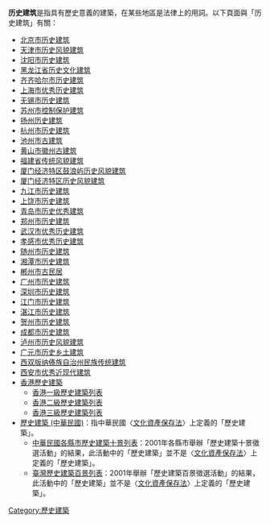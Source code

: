 '''历史建筑'''是指具有歷史意義的建築，在某些地區是法律上的用詞。以下頁面與「历史建筑」有關：
* [[北京市历史建筑|北京市历史建筑]]
* [[天津市历史风貌建筑列表|天津市历史风貌建筑]]
* [[沈阳市历史建筑|沈阳市历史建筑]]
* [[黑龙江省历史文化建筑|黑龙江省历史文化建筑]]
* [[齐齐哈尔市历史建筑|齐齐哈尔市历史建筑]]
* [[上海市优秀历史建筑|上海市优秀历史建筑]]
* [[无锡市历史建筑|无锡市历史建筑]]
* [[苏州市控制保护建筑|苏州市控制保护建筑]]
* [[扬州历史建筑|扬州历史建筑]]
* [[杭州市历史建筑|杭州市历史建筑]]
* [[池州市古建筑|池州市古建筑]]
* [[黄山市徽州古建筑|黄山市徽州古建筑]]
* [[福建省传统风貌建筑|福建省传统风貌建筑]]
* [[厦门经济特区鼓浪屿历史风貌建筑|厦门经济特区鼓浪屿历史风貌建筑]]
* [[厦门经济特区历史风貌建筑|厦门经济特区历史风貌建筑]]
* [[九江市历史建筑|九江市历史建筑]]
* [[上饶市历史建筑|上饶市历史建筑]]
* [[青岛市历史优秀建筑|青岛市历史优秀建筑]]
* [[郑州市历史建筑|郑州市历史建筑]]
* [[武汉市优秀历史建筑列表|武汉市优秀历史建筑]]
* [[孝感市优秀历史建筑|孝感市优秀历史建筑]]
* [[随州市历史建筑|随州市历史建筑]]
* [[湘潭市历史建筑|湘潭市历史建筑]]
* [[郴州市古民居|郴州市古民居]]
* [[广州市历史建筑列表|广州市历史建筑]]
* [[深圳市历史建筑|深圳市历史建筑]]
* [[江门市历史建筑|江门市历史建筑]]
* [[湛江市历史建筑|湛江市历史建筑]]
* [[贺州市历史建筑|贺州市历史建筑]]
* [[成都市历史建筑保护名录|成都市历史建筑]]
* [[泸州市历史风貌建筑|泸州市历史风貌建筑]]
* [[广元市历史乡土建筑|广元市历史乡土建筑]]
* [[西双版纳傣族自治州民族传统建筑|西双版纳傣族自治州民族传统建筑]]
* [[西安市优秀近现代建筑|西安市优秀近现代建筑]]
* [[香港歷史建築|香港歷史建築]]
** [[香港一級歷史建築列表|香港一級歷史建築列表]]
** [[香港二級歷史建築列表|香港二級歷史建築列表]]
** [[香港三級歷史建築列表|香港三級歷史建築列表]]
* [[歷史建築_(中華民國)|歷史建築 (中華民國)]]：指中華民國〈[[文化資產保存法|文化資產保存法]]〉上定義的「歷史建築」。
** [[中華民國各縣市歷史建築十景列表|中華民國各縣市歷史建築十景列表]]：2001年各縣市舉辦「歷史建築十景徵選活動」的結果，此活動中的「歷史建築」並不是〈[[文化資產保存法|文化資產保存法]]〉上定義的「歷史建築」。
** [[臺灣歷史建築百景列表|臺灣歷史建築百景列表]]：2001年舉辦「歷史建築百景徵選活動」的結果，此活動中的「歷史建築」並不是〈[[文化資產保存法|文化資產保存法]]〉上定義的「歷史建築」。
{{消歧義|cat=四字消歧義}}
[[Category:歷史建築|Category:歷史建築]]